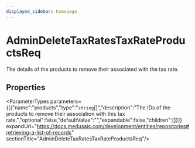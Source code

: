 ```yaml
---
displayed_sidebar: homepage
---
```



# AdminDeleteTaxRatesTaxRateProductsReq

The details of the products to remove their associated with the tax rate.

## Properties

<ParameterTypes parameters={[{"name":"products","type":"`string`[]","description":"The IDs of the products to remove their association with this tax rate.","optional":false,"defaultValue":"","expandable":false,"children":[]}]} expandUrl="https://docs.medusajs.com/development/entities/repositories#retrieving-a-list-of-records" sectionTitle="AdminDeleteTaxRatesTaxRateProductsReq"/>
